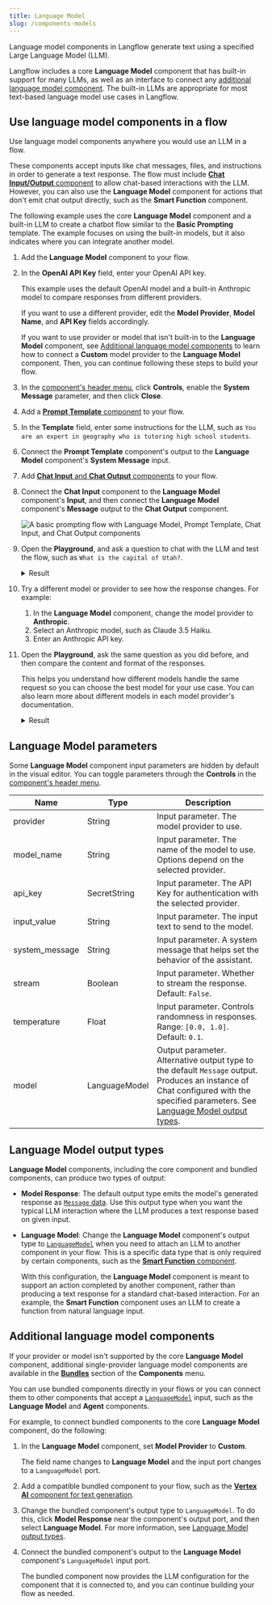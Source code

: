 ```yaml
---
title: Language Model
slug: /components-models
---
```



Language model components in Langflow generate text using a specified Large Language Model (LLM).

Langflow includes a core **Language Model** component that has built-in support for many LLMs, as well as an interface to connect any [additional language model component](#additional-language-model-components).
The built-in LLMs are appropriate for most text-based language model use cases in Langflow.

## Use language model components in a flow

Use language model components anywhere you would use an LLM in a flow.

These components accept inputs like chat messages, files, and instructions in order to generate a text response.
The flow must include [**Chat Input/Output** component](/components-io#chat-io) to allow chat-based interactions with the LLM.
However, you can also use the **Language Model** component for actions that don't emit chat output directly, such as the **Smart Function** component.

The following example uses the core **Language Model** component and a built-in LLM to create a chatbot flow similar to the **Basic Prompting** template.
The example focuses on using the built-in models, but it also indicates where you can integrate another model.

1. Add the **Language Model** component to your flow.

2. In the **OpenAI API Key** field, enter your OpenAI API key.

    This example uses the default OpenAI model and a built-in Anthropic model to compare responses from different providers.

    If you want to use a different provider, edit the **Model Provider**, **Model Name**, and **API Key** fields accordingly.

    If you want to use provider or model that isn't built-in to the **Language Model** component, see [Additional language model components](#additional-language-model-components) to learn how to connect a **Custom** model provider to the **Language Model** component.
    Then, you can continue following these steps to build your flow.

3. In the [component's header menu](/concepts-components#component-menus), click <Icon name="SlidersHorizontal" aria-hidden="true"/> **Controls**, enable the **System Message** parameter, and then click **Close**.

4. Add a [**Prompt Template** component](/components-prompts) to your flow.

5. In the **Template** field, enter some instructions for the LLM, such as `You are an expert in geography who is tutoring high school students`.

6. Connect the **Prompt Template** component's output to the **Language Model** component's **System Message** input.

7. Add [**Chat Input** and **Chat Output** components](/components-io#chat-io) to your flow.

8. Connect the **Chat Input** component to the **Language Model** component's **Input**, and then connect the **Language Model** component's **Message** output to the **Chat Output** component.

    ![A basic prompting flow with Language Model, Prompt Template, Chat Input, and Chat Output components](/img/component-language-model.png)

9. Open the **Playground**, and ask a question to chat with the LLM and test the flow, such as `What is the capital of Utah?`.

    <details>
    <summary>Result</summary>

    The following response is an example of an OpenAI model's response.
    Your actual response may vary based on the model version at the time of your request, your template, and input.

    ```
    The capital of Utah is Salt Lake City. It is not only the largest city in the state but also serves as the cultural and economic center of Utah. Salt Lake City was founded in 1847 by Mormon pioneers and is known for its proximity to the Great Salt Lake and its role in the history of the Church of Jesus Christ of Latter-day Saints. For more information, you can refer to sources such as the U.S. Geological Survey or the official state website of Utah.
    ```

    </details>

10. Try a different model or provider to see how the response changes. For example:

    1. In the **Language Model** component, change the model provider to **Anthropic**.
    2. Select an Anthropic model, such as Claude 3.5 Haiku.
    3. Enter an Anthropic API key.

11. Open the **Playground**, ask the same question as you did before, and then compare the content and format of the responses.

    This helps you understand how different models handle the same request so you can choose the best model for your use case.
    You can also learn more about different models in each model provider's documentation.

    <details>
    <summary>Result</summary>

    The following response is an example of an Anthropic model's response.
    Your actual response may vary based on the model version at the time of your request, your template, and input.

    Note that this response is shorter and includes sources, whereas the OpenAI response was more encyclopedic and didn't cite sources.

    ```
    The capital of Utah is Salt Lake City. It is also the most populous city in the state. Salt Lake City has been the capital of Utah since 1896, when Utah became a state.
    Sources:
    Utah State Government Official Website (utah.gov)
    U.S. Census Bureau
    Encyclopedia Britannica
    ```

    </details>

## Language Model parameters

Some **Language Model** component input parameters are hidden by default in the visual editor.
You can toggle parameters through the <Icon name="SlidersHorizontal" aria-hidden="true"/> **Controls** in the [component's header menu](/concepts-components#component-menus).

| Name | Type | Description |
|------|------|-------------|
| provider | String | Input parameter. The model provider to use. |
| model_name | String | Input parameter. The name of the model to use. Options depend on the selected provider. |
| api_key | SecretString | Input parameter. The API Key for authentication with the selected provider. |
| input_value | String | Input parameter. The input text to send to the model. |
| system_message | String | Input parameter. A system message that helps set the behavior of the assistant. |
| stream | Boolean | Input parameter. Whether to stream the response. Default: `False`. |
| temperature | Float | Input parameter. Controls randomness in responses. Range: `[0.0, 1.0]`. Default: `0.1`. |
| model | LanguageModel | Output parameter. Alternative output type to the default `Message` output. Produces an instance of Chat configured with the specified parameters. See [Language Model output types](#language-model-output-types). |

## Language Model output types

**Language Model** components, including the core component and bundled components, can produce two types of output:

* **Model Response**: The default output type emits the model's generated response as [`Message` data](/data-types#message).
Use this output type when you want the typical LLM interaction where the LLM produces a text response based on given input.

* **Language Model**: Change the **Language Model** component's output type to [`LanguageModel`](/data-types#languagemodel) when you need to attach an LLM to another component in your flow.
This is a specific data type that is only required by certain components, such as the [**Smart Function** component](/components-processing#smart-function).

    With this configuration, the **Language Model** component is meant to support an action completed by another component, rather than producing a text response for a standard chat-based interaction.
    For an example, the **Smart Function** component uses an LLM to create a function from natural language input.

## Additional language model components

If your provider or model isn't supported by the core **Language Model** component, additional single-provider language model components are available in the [**Bundles**](/components-bundle-components) section of the **Components** menu.

You can use bundled components directly in your flows or you can connect them to other components that accept a [`LanguageModel`](/data-types#languagemodel) input, such as the **Language Model** and **Agent** components.

For example, to connect bundled components to the core **Language Model** component, do the following:

1. In the **Language Model** component, set **Model Provider** to **Custom**.

    The field name changes to **Language Model** and the input port changes to a `LanguageModel` port.

2. Add a compatible bundled component to your flow, such as the [**Vertex AI** component for text generation](/bundles-vertexai).

3. Change the bundled component's output type to `LanguageModel`.
To do this, click **Model Response** near the component's output port, and then select **Language Model**.
For more information, see [Language Model output types](#language-model-output-types).

4. Connect the bundled component's output to the **Language Model** component's `LanguageModel` input port.

    The bundled component now provides the LLM configuration for the component that it is connected to, and you can continue building your flow as needed.